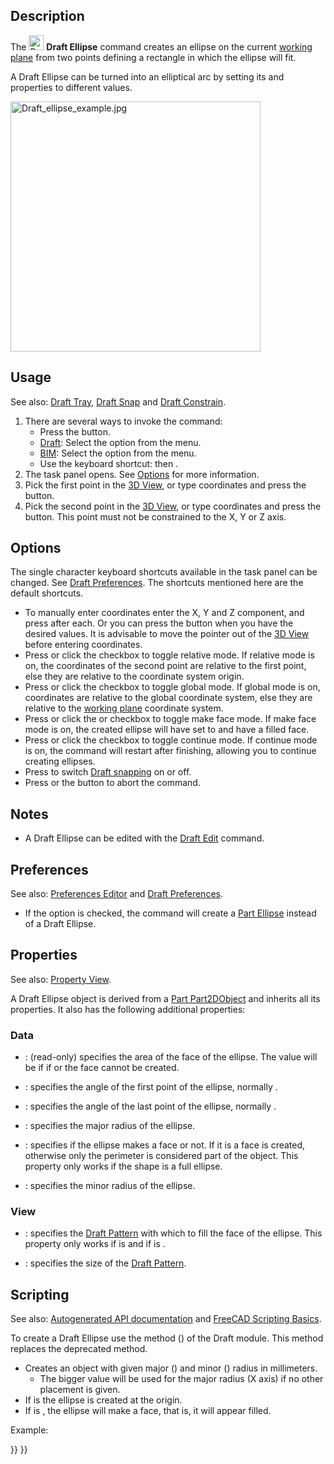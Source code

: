 <languages/>
<translate>

<!--T:19-->
{{Docnav
|[[Draft_Circle|Circle]]
|[[Draft_Rectangle|Rectangle]]
|[[Draft_Workbench|Draft]]
|IconL=Draft_Circle.svg 
|IconR=Draft_Rectangle.svg 
|IconC=Workbench_Draft.svg
}}

<!--T:1-->
{{GuiCommand
|Name=Draft Ellipse
|MenuLocation=Drafting → Ellipse<br>2D Drafting → Ellipse
|Workbenches=[[Draft_Workbench|Draft]], [[BIM_Workbench|BIM]]
|Shortcut={{KEY|E}} {{KEY|L}}
|Version=0.7
}}

==Description== <!--T:2-->

<!--T:3-->
The [[Image:Draft_Ellipse.svg|24px]] '''Draft Ellipse''' command creates an ellipse on the current [[Draft_SelectPlane|working plane]] from two points defining a rectangle in which the ellipse will fit.

<!--T:14-->
A Draft Ellipse can be turned into an elliptical arc by setting its {{PropertyData|First Angle}} and {{PropertyData|Last Angle}} properties to different values.

</translate>
[[Image:Draft_ellipse_example.jpg|400px]]
<translate>
<!--T:4-->
{{Caption|Ellipse defined by the corners of a rectangle}}

==Usage== <!--T:22-->

<!--T:23-->
See also: [[Draft_Tray|Draft Tray]], [[Draft_Snap|Draft Snap]] and [[Draft_Constrain|Draft Constrain]].

<!--T:5-->
# There are several ways to invoke the command:
#* Press the {{Button|[[Image:Draft_Ellipse.svg|16px]] [[Draft_Ellipse|Ellipse]]}} button.
#* [[Draft_Workbench|Draft]]: Select the {{MenuCommand|Drafting → [[Image:Draft_Ellipse.svg|16px]] Ellipse}} option from the menu.
#* [[BIM_Workbench|BIM]]: Select the {{MenuCommand|2D Drafting → [[Image:Draft_Ellipse.svg|16px]] Ellipse}} option from the menu.
#* Use the keyboard shortcut: {{KEY|E}} then {{KEY|L}}.
# The {{MenuCommand|Ellipse}} task panel opens. See [[#Options|Options]] for more information.
# Pick the first point in the [[3D_View|3D View]], or type coordinates and press the {{Button|[[Image:Draft_AddPoint.svg|16px]] Enter Point}} button.
# Pick the second point in the [[3D_View|3D View]], or type coordinates and press the {{Button|[[Image:Draft_AddPoint.svg|16px]] Enter Point}} button. This point must not be constrained to the X, Y or Z axis.

==Options== <!--T:6-->

<!--T:24-->
The single character keyboard shortcuts available in the task panel can be changed. See [[Draft_Preferences|Draft Preferences]]. The shortcuts mentioned here are the default shortcuts.

<!--T:7-->
* To manually enter coordinates enter the X, Y and Z component, and press {{KEY|Enter}} after each. Or you can press the {{Button|[[Image:Draft_AddPoint.svg|16px]] Enter Point}} button when you have the desired values. It is advisable to move the pointer out of the [[3D_view|3D View]] before entering coordinates.
* Press {{KEY|R}} or click the {{MenuCommand|Relative}} checkbox to toggle relative mode. If relative mode is on, the coordinates of the second point are relative to the first point, else they are relative to the coordinate system origin.
* Press {{KEY|G}} or click the {{MenuCommand|Global}} checkbox to toggle global mode. If global mode is on, coordinates are relative to the global coordinate system, else they are relative to the [[Draft_SelectPlane|working plane]] coordinate system.
* Press {{KEY|F}} or click the {{MenuCommand|Filled}}{{VersionNoteMinus|1.0}} or {{MenuCommand|Make face}}{{VersionNote|1.1}} checkbox to toggle make face mode. If make face mode is on, the created ellipse will have {{PropertyData|Make Face}} set to {{TRUE}} and have a filled face.
* Press {{KEY|N}} or click the {{MenuCommand|Continue}} checkbox to toggle continue mode. If continue mode is on, the command will restart after finishing, allowing you to continue creating ellipses.
* Press {{KEY|S}} to switch [[Draft_Snap|Draft snapping]] on or off.
* Press {{KEY|Esc}} or the {{Button|Close}} button to abort the command.

==Notes== <!--T:25-->

<!--T:26-->
* A Draft Ellipse can be edited with the [[Draft_Edit|Draft Edit]] command.

==Preferences== <!--T:34-->

<!--T:35-->
See also: [[Preferences_Editor|Preferences Editor]] and [[Draft_Preferences|Draft Preferences]].

<!--T:36-->
* If the {{MenuCommand|Edit → Preferences → Draft → General → Create Part primitives if possible}} option is checked, the command will create a [[Part_Ellipse|Part Ellipse]] instead of a Draft Ellipse.

==Properties== <!--T:8-->

<!--T:27-->
See also: [[Property_View|Property View]].

<!--T:28-->
A Draft Ellipse object is derived from a [[Part_Part2DObject|Part Part2DObject]] and inherits all its properties. It also has the following additional properties:

===Data=== <!--T:29-->

<!--T:30-->
{{TitleProperty|Draft}}

<!--T:9-->
* {{PropertyData|Area|Area}}: (read-only) specifies the area of the face of the ellipse. The value will be {{value|0.0}} if {{PropertyData|Make Face}} if {{FALSE}} or the face cannot be created.
* {{PropertyData|First Angle|Angle}}: specifies the angle of the first point of the ellipse, normally {{value|0&#176;}}.
* {{PropertyData|Last Angle|Angle}}: specifies the angle of the last point of the ellipse, normally {{value|0&#176;}}.
* {{PropertyData|Major Radius|Length}}: specifies the major radius of the ellipse.
* {{PropertyData|Make Face|Bool}}: specifies if the ellipse makes a face or not. If it is {{TRUE}} a face is created, otherwise only the perimeter is considered part of the object. This property only works if the shape is a full ellipse.
* {{PropertyData|Minor Radius|Length}}: specifies the minor radius of the ellipse.

===View=== <!--T:31-->

<!--T:32-->
{{TitleProperty|Draft}}

<!--T:13-->
* {{PropertyView|Pattern|Enumeration}}: specifies the [[Draft_Pattern|Draft Pattern]] with which to fill the face of the ellipse. This property only works if {{PropertyData|Make Face}} is {{TRUE}} and if {{PropertyView|Display Mode}} is {{value|Flat Lines}}.
* {{PropertyView|Pattern Size|Float}}: specifies the size of the [[Draft_Pattern|Draft Pattern]].

==Scripting== <!--T:33-->

<!--T:10-->
See also: [https://freecad.github.io/SourceDoc/ Autogenerated API documentation] and [[FreeCAD Scripting Basics|FreeCAD Scripting Basics]].

<!--T:17-->
To create a Draft Ellipse use the {{incode|make_ellipse}} method ({{Version|0.19}}) of the Draft module. This method replaces the deprecated {{incode|makeEllipse}} method.

</translate>
{{Code|code=
ellipse = make_ellipse(majradius, minradius, placement=None, face=True, support=None)
}}
<translate>

<!--T:11-->
* Creates an {{incode|ellipse}} object with given major ({{incode|majradius}}) and minor ({{incode|minradius}}) radius in millimeters.
** The bigger value will be used for the major radius (X axis) if no other placement is given.
* If {{incode|placement}} is {{incode|None}} the ellipse is created at the origin.
* If {{incode|face}} is {{incode|True}}, the ellipse will make a face, that is, it will appear filled.

<!--T:12-->
Example:

</translate>
{{Code|code=
import FreeCAD as App
import Draft

doc = App.newDocument()

ellipse1 = Draft.make_ellipse(3000, 200)
ellipse2 = Draft.make_ellipse(700, 1000)

zaxis = App.Vector(0, 0, 1)
p3 = App.Vector(1000, 1000, 0)
place3 = App.Placement(p3, App.Rotation(zaxis, 90))

ellipse3 = Draft.make_ellipse(700, 1000, placement=place3)

doc.recompute()
}}
<translate>


<!--T:18-->
{{Docnav
|[[Draft_Circle|Circle]]
|[[Draft_Rectangle|Rectangle]]
|[[Draft_Workbench|Draft]]
|IconL=Draft_Circle.svg 
|IconR=Draft_Rectangle.svg 
|IconC=Workbench_Draft.svg
}}

</translate>
{{Draft Tools navi{{#translation:}}}}
{{Userdocnavi{{#translation:}}}}